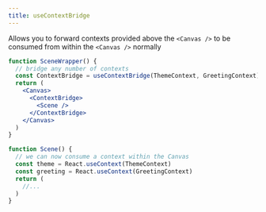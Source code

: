 ```yaml
---
title: useContextBridge
---
```


Allows you to forward contexts provided above the `<Canvas />` to be consumed from within the `<Canvas />` normally

```jsx
function SceneWrapper() {
  // bridge any number of contexts
  const ContextBridge = useContextBridge(ThemeContext, GreetingContext)
  return (
    <Canvas>
      <ContextBridge>
        <Scene />
      </ContextBridge>
    </Canvas>
  )
}

function Scene() {
  // we can now consume a context within the Canvas
  const theme = React.useContext(ThemeContext)
  const greeting = React.useContext(GreetingContext)
  return (
    //...
  )
}
```

<StoryBookLink link="misc-usecontextbridge--use-context-bridge-st" />

<StoryBookEmbed id="misc-usecontextbridge--use-context-bridge-st" />
